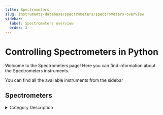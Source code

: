```yaml
---
title: Spectrometers
slug: instruments-database/spectrometers/spectrometers-overview
sidebar:
  label: Spectrometers overview
  order: 3
---
```


# Controlling Spectrometers in Python

Welcome to the Spectrometers page! Here you can find information about the Spectrometers instruments.

You can find all the available instruments from the sidebar



## Spectrometers

<details> 
<summary>Category Description</summary> 
PPMS is an open architecture, variable temperature-field system, designed to perform a variety of automated measurements, including resistivity, heat capacity, ac/dc magnetometry, and thermal transport.
</details> 

<div className="flex flex-wrap">

<InstrumentThumbnail 
    path='spectrometers/quantum-design/ppms-dynacool'
    img='https://res.cloudinary.com/dhopxs1y3/image/upload/v1691782464/Instruments/Spectrometers/PPMS-Dynacool/PPMS-Dynacool.png'
    label='PPMS Dynacool'    
/>

<InstrumentThumbnail 
    path='spectrometers/andor/idus-401-ccd'
    img='https://res.cloudinary.com/dhopxs1y3/image/upload/v1691782711/Instruments/Spectrometers/IDUS-401-CCD/IDUS-401-CCD.png'
    label='IDUS 401 CCD'    
/>

<InstrumentThumbnail 
    path='spectrometers/andor/shamrock-750'
    img='https://res.cloudinary.com/dhopxs1y3/image/upload/v1691782743/Instruments/Spectrometers/Shamrock-750/Shamrock-750.png'
    label='Shamrock 750'    
/>

</div>